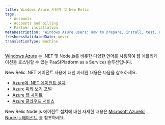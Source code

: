 ```yaml
---
title: Windows Azure 사용자 및 New Relic
tags:
  - Accounts
  - Accounts and billing
  - Partner installation
metaDescription: 'Windows Azure users: How to prepare, install, test, and initialize the New Relic agent.'
freshnessValidatedDate: never
translationType: machine
---
```


[Windows Azure](https://www.windowsazure.com/ "링크가 새 창에서 열립니다.") 는 .NET 및 Node.js를 비롯한 다양한 언어를 사용하여 웹 애플리케이션을 호스팅할 수 있는 PaaS(Platform as a Service) 솔루션입니다.

New Relic .NET 에이전트 사용에 대한 자세한 내용은 다음을 참조하세요.

* [Azure에 .NET 에이전트 설치](/docs/dotnet/installing-the-net-agent-on-azure)
* [Azure 미리 보기 포털](/docs/agents/net-agent/azure-installation/azure-preview-portal)
* [Azure 웹 사이트](/docs/dotnet/azure-web-sites)
* [Azure 클라우드 서비스](/docs/dotnet/azure-cloud-services)

New Relic Node.js 에이전트 설치에 대한 자세한 내용은 [Microsoft Azure의 Node.js 에이전트](/docs/nodejs/nodejs-agent-on-microsoft-azure) 를 참조하세요.
